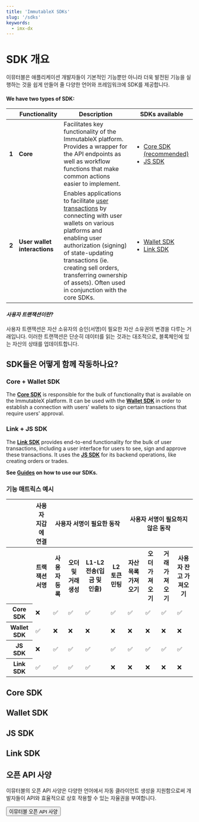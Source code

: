 ```yaml
---
title: 'ImmutableX SDKs'
slug: '/sdks'
keywords:
  - imx-dx
---
```



# SDK 개요

이뮤터블은 애플리케이션 개발자들이 기본적인 기능뿐만 아니라 더욱 발전된 기능을 실행하는 것을 쉽게 만들어 줄 다양한 언어와 프레임워크에 SDK를 제공합니다.

#### We have two types of SDK:

|       | Functionality                | Description                                                                                                                                                                                                                                                                                                                   | SDKs available            |
| ----- | ---------------------------- | ----------------------------------------------------------------------------------------------------------------------------------------------------------------------------------------------------------------------------------------------------------------------------------------------------------------------------- | ------------------------- |
| **1** | **Core**                     | Facilitates key functionality of the ImmutableX platform. Provides a wrapper for the API endpoints as well as workflow functions that make common actions easier to implement.                                                                                                                                                | <ul><li>[Core SDK (recommended)](#core--wallet-sdk)</li><li>[JS SDK](#link--js-sdk)</li></ul> |
| **2** | **User wallet interactions** | Enables applications to facilitate [user transactions](#what-are-user-transactions) by connecting with user wallets on various platforms and enabling user authorization (signing) of state-updating transactions (ie. creating sell orders, transferring ownership of assets). Often used in conjunction with the core SDKs. | <ul><li>[Wallet SDK](#core--wallet-sdk)</li><li>[Link SDK](#link--js-sdk)</li></ul> |

#### ***사용자 트랜잭션이란?***
사용자 트랜잭션은 자산 소유자의 승인(서명)이 필요한 자산 소유권의 변경을 다루는 거래입니다. 이러한 트랜잭션은 단순히 데이터를 읽는 것과는 대조적으로, 블록체인에 있는 자산의 상태를 업데이트합니다.

## SDK들은 어떻게 함께 작동하나요?

### Core + Wallet SDK
The **[Core SDK](#core-sdks)** is responsible for the bulk of functionality that is available on the ImmutableX platform. It can be used with the **[Wallet SDK](#wallet-sdks)** in order to establish a connection with users' wallets to sign certain transactions that require users' approval.

### Link + JS SDK
The **[Link SDK](#link-sdk)** provides end-to-end functionality for the bulk of user transactions, including a user interface for users to see, sign and approve these transactions. It uses the **[JS SDK](#js-sdk)** for its backend operations, like creating orders or trades.

**See [Guides](/docs/basic-guides) on how to use our SDKs.**

### 기능 매트릭스 예시
<table>
    <tbody>
        <tr>
            <th></th>
            <th colspan="1">사용자 지갑에 연결</th>
            <th colspan="4">사용자 서명이 필요한 동작</th>
            <th colspan="4">사용자 서명이 필요하지 않은 동작</th>
        </tr>
        <tr>
            <th></th>
            <th>트랙잭션 서명</th>
            <th>사용자 등록</th>
            <th>오더 및 거래 생성</th>
            <th>L1-L2 전송(입금 및 인출)</th>
            <th>L2 토큰 민팅</th>
            <th>자산 목록 가져오기</th>
            <th>오더 가져오기</th>
            <th>거래 가져오기</th>
            <th>사용자 잔고 가져오기</th>
        </tr>
        <tr>
            <th>Core SDK</th>
            <td>❌</td>
            <td>✅</td>
            <td>✅</td>
            <td>✅</td>
            <td>✅</td>
            <td>✅</td>
            <td>✅</td>
            <td>✅</td>
            <td>✅</td>
        </tr>
        <tr>
            <th>Wallet SDK</th>
            <td>✅</td>
            <td>❌</td>
            <td>❌</td>
            <td>❌</td>
            <td>❌</td>
            <td>❌</td>
            <td>❌</td>
            <td>❌</td>
            <td>❌</td>
        </tr>
<tr>
            <th>JS SDK</th>
            <td>❌</td>
            <td>✅</td>
            <td>✅</td>
            <td>✅</td>
            <td>✅</td>
            <td>✅</td>
            <td>✅</td>
            <td>✅</td>
            <td>✅</td>        
        </tr>
        <tr>
            <th>Link SDK</th>
            <td>✅</td>
            <td>✅</td>
            <td>✅</td>
            <td>✅</td>
            <td>❌</td>
            <td>❌</td>
            <td>❌</td>
            <td>❌</td>
            <td>❌</td>        
        </tr>
    </tbody>
</table>

## Core SDK
<SdkButtonList sdks={coreSDKs} />

## Wallet SDK
<SdkButtonList sdks={walletSDKs} />

## JS SDK
<SdkButtonList sdks={jsSDK} />

## Link SDK
<SdkButtonList sdks={linkSDK} />

## 오픈 API 사양

이뮤터블의 오픈 API 사양은 다양한 언어에서 자동 클라이언트 생성을 지원함으로써 개발자들이 API와 효율적으로 상호 작용할 수 있는 자율권을 부여합니다.

<a href="https://github.com/immutable/imx-core-sdk/blob/main/openapi.json">
  <Button>
    이뮤터블 오픈 API 사양 <RightArrowIcon className={articleStyles.ctaIcon} />
  </Button>
</a>